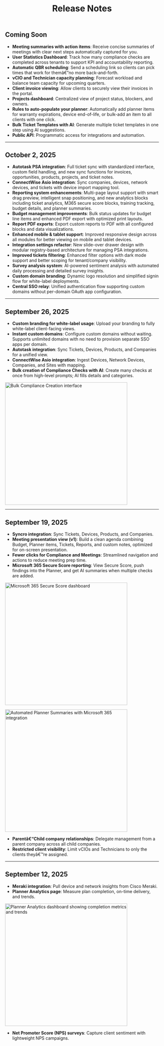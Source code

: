 ﻿---
title: "Release Notes"
description: "Product updates, improvements, and upcoming features for MSPortal.ai"
---

## Coming Soon

- **Meeting summaries with action items**: Receive concise summaries of meetings with clear next steps automatically captured for you.
- **User Statistics Dashboard**: Track how many compliance checks are completed across tenants to support KPI and accountability reporting.
- **Automatic QBR scheduling**: Send a scheduling link so clients can pick times that work for themâ€”no more back-and-forth.
- **vCIO and Technician capacity planning**: Forecast workload and balance team capacity for upcoming quarters.
- **Client invoice viewing**: Allow clients to securely view their invoices in the portal.
- **Projects dashboard**: Centralized view of project status, blockers, and owners.
- **Rules to auto-populate your planner**: Automatically add planner items for warranty expirations, device end-of-life, or bulk-add an item to all clients with one click.
- **Bulk Ticket Templates with AI**: Generate multiple ticket templates in one step using AI suggestions.
- **Public API**: Programmatic access for integrations and automation.

---

## October 2, 2025

- **Autotask PSA integration**: Full ticket sync with standardized interface, custom field handling, and new sync functions for invoices, opportunities, products, projects, and ticket notes.
- **ConnectWise Asio integration**: Sync companies, devices, network devices, and tickets with device import mapping tool.
- **Reporting system enhancements**: Multi-page layout support with smart drag preview, intelligent snap positioning, and new analytics blocks including ticket analytics, M365 secure score blocks, training tracking, budget details, and planner summaries.
- **Budget management improvements**: Bulk status updates for budget line items and enhanced PDF export with optimized print layouts.
- **Report PDF exports**: Export custom reports to PDF with all configured blocks and data visualizations.
- **Enhanced mobile & tablet support**: Improved responsive design across all modules for better viewing on mobile and tablet devices.
- **Integration settings refactor**: New slide-over drawer design with modular registry-based architecture for managing PSA integrations.
- **Improved tickets filtering**: Enhanced filter options with dark mode support and better scoping for tenant/company visibility.
- **Survey analysis system**: AI-powered sentiment analysis with automated daily processing and detailed survey insights.
- **Custom domain branding**: Dynamic logo resolution and simplified signin flow for white-label deployments.
- **Central SSO relay**: Unified authentication flow supporting custom domains without per-domain OAuth app configuration.

---

## September 26, 2025

- **Custom branding for white-label usage**: Upload your branding to fully white-label client-facing views.
- **Instant custom domains**: Configure custom domains without waiting. Supports unlimited domains with no need to provision separate SSO apps per domain.
- **Autotask integration**: Sync Tickets, Devices, Products, and Companies for a unified view.
- **ConnectWise Asio integration**: Ingest Devices, Network Devices, Companies, and Sites with mapping.
- **Bulk creation of Compliance Checks with AI**: Create many checks at once from high-level prompts; AI fills details and categories.

<img
  src="/images/screenshots/Compliance/Bulk Compliance Creation.png"
  alt="Bulk Compliance Creation interface"
  height="400"
  className="rounded-lg"
/>

---

## September 19, 2025

- **Syncro integration**: Sync Tickets, Devices, Products, and Companies.
- **Meeting presentation view (v1)**: Build a clean agenda combining Budget, Planner items, Tickets, Reports, and custom notes, optimized for on-screen presentation.
- **Fewer clicks for Compliance and Meetings**: Streamlined navigation and actions to reduce meeting prep time.
- **Microsoft 365 Secure Score reporting**: View Secure Score, push findings into the Planner, and get AI summaries when multiple checks are added.

<img
  src="/images/screenshots/Integrations/M365 Secure Score.png"
  alt="Microsoft 365 Secure Score dashboard"
  height="400"
  className="rounded-lg"
/>

<img
  src="/images/screenshots/Planner/Planner Automated Summaries.png"
  alt="Automated Planner Summaries with Microsoft 365 integration"
  height="400"
  className="rounded-lg"
/>

- **Parentâ€“Child company relationships**: Delegate management from a parent company across all child companies.
- **Restricted client visibility**: Limit vCIOs and Technicians to only the clients theyâ€™re assigned.

---

## September 12, 2025

- **Meraki integration**: Pull device and network insights from Cisco Meraki.
- **Planner Analytics page**: Measure plan completion, on-time delivery, and trends.

<img
  src="/images/screenshots/Planner/planner analytics.png"
  alt="Planner Analytics dashboard showing completion metrics and trends"
  height="400"
  className="rounded-lg"
/>

- **Net Promoter Score (NPS) surveys**: Capture client sentiment with lightweight NPS campaigns.


